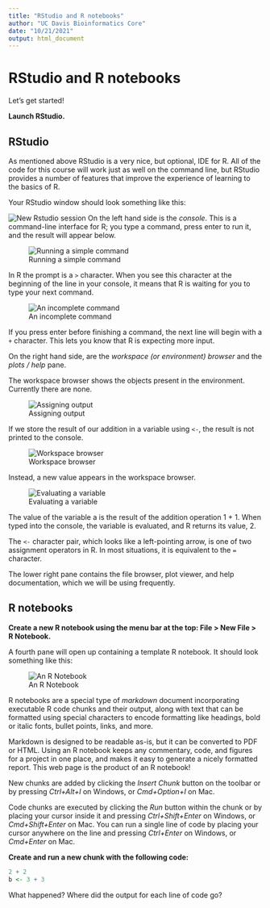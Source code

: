 ```yaml
---
title: "RStudio and R notebooks"
author: "UC Davis Bioinformatics Core"
date: "10/21/2021"
output: html_document
---
```

# RStudio and R notebooks

Let's get started!

**Launch RStudio.**

## RStudio

As mentioned above RStudio is a very nice, but optional, IDE for R. All of the code for this course will work just as well on the command line, but RStudio provides a number of features that improve the experience of learning to the basics of R.

Your RStudio window should look something like this:

![New Rstudio session](rstudio-1.png) On the left hand side is the *console*. This is a command-line interface for R; you type a command, press enter to run it, and the result will appear below.

![Running a simple command](rstudio-2.png)

In R the prompt is a `>` character. When you see this character at the beginning of the line in your console, it means that R is waiting for you to type your next command.

![An incomplete command](rstudio-3.png)

If you press enter before finishing a command, the next line will begin with a `+` character. This lets you know that R is expecting more input.

On the right hand side, are the *workspace (or environment) browser* and the *plots / help* pane.

The workspace browser shows the objects present in the environment. Currently there are none.

![Assigning output](rstudio-4.png)

If we store the result of our addition in a variable using `<-`, the result is not printed to the console.

![Workspace browser](rstudio-5.png)

Instead, a new value appears in the workspace browser.

![Evaluating a variable](rstudio-6.png)

The value of the variable a is the result of the addition operation 1 + 1. When typed into the console, the variable is evaluated, and R returns its value, 2.

The `<-` character pair, which looks like a left-pointing arrow, is one of two assignment operators in R. In most situations, it is equivalent to the `=` character.

The lower right pane contains the file browser, plot viewer, and help documentation, which we will be using frequently.

## R notebooks

**Create a new R notebook using the menu bar at the top: File \> New File \> R Notebook.**

A fourth pane will open up containing a template R notebook. It should look something like this:

![An R Notebook](rstudio-7.png)

R notebooks are a special type of *markdown* document incorporating executable R code chunks and their output, along with text that can be formatted using special characters to encode formatting like headings, bold or italic fonts, bullet points, links, and more.

Markdown is designed to be readable as-is, but it can be converted to PDF or HTML. Using an R notebook keeps any commentary, code, and figures for a project in one place, and makes it easy to generate a nicely formatted report. This web page is the product of an R notebook!

New chunks are added by clicking the *Insert Chunk* button on the toolbar or by pressing *Ctrl+Alt+I* on Windows, or *Cmd+Option+I* on Mac.

Code chunks are executed by clicking the *Run* button within the chunk or by placing your cursor inside it and pressing *Ctrl+Shift+Enter* on Windows, or *Cmd+Shift+Enter* on Mac. You can run a single line of code by placing your cursor anywhere on the line and pressing *Ctrl+Enter* on Windows, or *Cmd+Enter* on Mac.

**Create and run a new chunk with the following code:**

```r
2 + 2
b <- 3 + 3
```

What happened? Where did the output for each line of code go?

